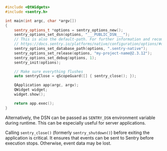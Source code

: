 ```cpp
#include <QtWidgets>
#include <sentry.h>

int main(int argc, char *argv[])
{
    sentry_options_t *options = sentry_options_new();
    sentry_options_set_dsn(options, "___PUBLIC_DSN___");
    // This is also the default-path. For further information and recommendations:
    // https://docs.sentry.io/platforms/native/configuration/options/#database-path
    sentry_options_set_database_path(options, ".sentry-native");
    sentry_options_set_release(options, "my-project-name@2.3.12");
    sentry_options_set_debug(options, 1);
    sentry_init(options);

    // Make sure everything flushes
    auto sentryClose = qScopeGuard([] { sentry_close(); });

    QApplication app(argc, argv);
    QWidget widget;
    widget.show();

    return app.exec();
}
```

Alternatively, the DSN can be passed as `SENTRY_DSN` environment variable during runtime. This can be especially useful for server applications.

<Alert level="warning" title="Warning">

Calling `sentry_close()` (formerly `sentry_shutdown()`) before exiting the application is critical. It
ensures that events can be sent to Sentry before execution stops. Otherwise,
event data may be lost.

</Alert>
